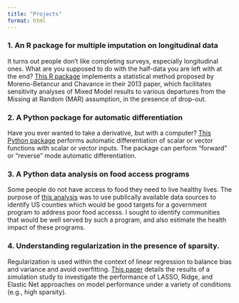 ```yaml
---
title: "Projects"
format: html
---
```


### 1. An R package for multiple imputation on longitudinal data
It turns out people don't like completing surveys, especially longitudinal ones. What are you supposed to do with the half-data you are left with at the end? [This R package](https://github.com/dnolter959/longdrop2) implements a statistical method proposed by Moreno-Betancur and Chavance in their 2013 paper, which facilitates sensitivity analyses of Mixed Model results to various departures from the Missing at Random (MAR) assumption, in the presence of drop-out.


### 2. A Python package for automatic differentiation
Have you ever wanted to take a derivative, but with a computer? [This Python package](https://github.com/dnolter959/autodiff) performs automatic differentiation of scalar or vector functions with scalar or vector inputs. The package can perform "forward" or "reverse" mode automatic differentiation. 

### 3. A Python data analysis on food access programs
Some people do not have access to food they need to live healthy lives. The purpose of [this analysis](https://github.com/dnolter959/food_access_programs) was to use publically available data sources to identify US counties which would be good targets for a government program to address poor food accesss. I sought to identify communities that would be well served by such a program, and also estimate the health impact of these programs.

### 4. Understanding regularization in the presence of sparsity. 
Regularization is used within the context of linear regression to balance bias and variance and avoid overfitting. [This paper](content/regularization.pdf) details the results of a simulation study to investigate the performance of LASSO, Ridge, and Elastic Net approaches on model performance under a variety of conditions (e.g., high sparsity).